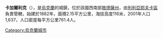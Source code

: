 {{coord|46|35|54|N|30|11|51|E|scale:30000|display=title}}

'''卡加爾利克'''（{{lang-uk|Кагарлик}}），是[[烏克蘭|烏克蘭]]的城鎮，位於該國西南部[[敖德薩州|敖德薩州]]，由[[別利亞耶夫卡區_(烏克蘭)|別利亞耶夫卡區]]負責管轄，始建於1882年，面積2.15平方公里，海拔高度116米，2001年人口1,637，人口密度每平方公里761.4人。

{{Ukraine-geo-stub}}
[[Category:烏克蘭城市|Category:烏克蘭城市]]
